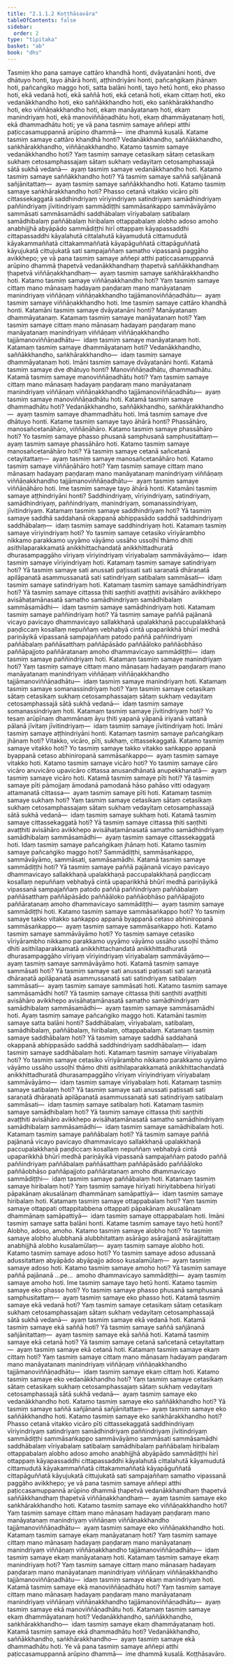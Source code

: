 ```yaml
---
title: "2.1.1.2 Koṭṭhāsavāra"
tableOfContents: false
sidebar:
  order: 2
type: "tipitaka"
basket: "ab"
book: "dhs"
---
```



<DynamicBreadcrumb />

<Division number="58" book="dhs">

<Paragraph number="439" book="dhs">
Tasmiṃ kho pana samaye cattāro khandhā honti, dvāyatanāni honti, dve dhātuyo honti, tayo āhārā honti, aṭṭhindriyāni honti, pañcaṅgikaṃ jhānaṃ hoti, pañcaṅgiko maggo hoti, satta balāni honti, tayo hetū honti, eko phasso hoti, ekā vedanā hoti, ekā saññā hoti, ekā cetanā hoti, ekaṃ cittaṃ hoti, eko vedanākkhandho hoti, eko saññākkhandho hoti, eko saṅkhārakkhandho hoti, eko viññāṇakkhandho hoti, ekaṃ manāyatanaṃ hoti, ekaṃ manindriyaṃ hoti, ekā manoviññāṇadhātu hoti, ekaṃ dhammāyatanaṃ hoti, ekā dhammadhātu hoti; ye vā pana tasmiṃ samaye aññepi atthi paṭiccasamuppannā arūpino dhammā—  ime dhammā kusalā.
</Paragraph>

</Division>
<Division number="59" book="dhs">

<Paragraph number="440" book="dhs">
Katame tasmiṃ samaye cattāro khandhā honti? Vedanākkhandho, saññākkhandho, saṅkhārakkhandho, viññāṇakkhandho.
</Paragraph>

</Division>
<Division number="60" book="dhs">

<Paragraph number="441" book="dhs">
Katamo tasmiṃ samaye vedanākkhandho hoti? Yaṃ tasmiṃ samaye cetasikaṃ sātaṃ cetasikaṃ sukhaṃ cetosamphassajaṃ sātaṃ sukhaṃ vedayitaṃ cetosamphassajā sātā sukhā vedanā—  ayaṃ tasmiṃ samaye vedanākkhandho hoti.
</Paragraph>

</Division>
<Division number="61" book="dhs">

<Paragraph number="442" book="dhs">
Katamo tasmiṃ samaye saññākkhandho hoti? Yā tasmiṃ samaye saññā sañjānanā sañjānitattaṃ—  ayaṃ tasmiṃ samaye saññākkhandho hoti.
</Paragraph>

</Division>
<Division number="62" book="dhs">

<Paragraph number="443" book="dhs">
Katamo tasmiṃ samaye saṅkhārakkhandho hoti? Phasso cetanā vitakko vicāro pīti cittassekaggatā saddhindriyaṃ vīriyindriyaṃ satindriyaṃ samādhindriyaṃ paññindriyaṃ jīvitindriyaṃ sammādiṭṭhi sammāsaṅkappo sammāvāyāmo sammāsati sammāsamādhi saddhābalaṃ vīriyabalaṃ satibalaṃ samādhibalaṃ paññābalaṃ hiribalaṃ ottappabalaṃ alobho adoso amoho anabhijjhā abyāpādo sammādiṭṭhi hirī ottappaṃ kāyapassaddhi cittapassaddhi kāyalahutā cittalahutā kāyamudutā cittamudutā kāyakammaññatā cittakammaññatā kāyapāguññatā cittapāguññatā kāyujukatā cittujukatā sati sampajaññaṃ samatho vipassanā paggāho avikkhepo; ye vā pana tasmiṃ samaye aññepi atthi paṭiccasamuppannā arūpino dhammā ṭhapetvā vedanākkhandhaṃ ṭhapetvā saññākkhandhaṃ ṭhapetvā viññāṇakkhandhaṃ—  ayaṃ tasmiṃ samaye saṅkhārakkhandho hoti.
</Paragraph>

</Division>
<Division number="63" book="dhs">

<Paragraph number="444" book="dhs">
Katamo tasmiṃ samaye viññāṇakkhandho hoti? Yaṃ tasmiṃ samaye cittaṃ mano mānasaṃ hadayaṃ paṇḍaraṃ mano manāyatanaṃ manindriyaṃ viññāṇaṃ viññāṇakkhandho tajjāmanoviññāṇadhātu—  ayaṃ tasmiṃ samaye viññāṇakkhandho hoti.

</Paragraph>
</Division>

<Paragraph number="445" type="center" book="dhs">
Ime tasmiṃ samaye cattāro khandhā honti.


</Paragraph>

<Division number="64" book="dhs">

<Paragraph number="446" book="dhs">
Katamāni tasmiṃ samaye dvāyatanāni honti? Manāyatanaṃ dhammāyatanaṃ.
</Paragraph>

</Division>
<Division number="65" book="dhs">

<Paragraph number="447" book="dhs">
Katamaṃ tasmiṃ samaye manāyatanaṃ hoti? Yaṃ tasmiṃ samaye cittaṃ mano mānasaṃ hadayaṃ paṇḍaraṃ mano manāyatanaṃ manindriyaṃ viññāṇaṃ viññāṇakkhandho tajjāmanoviññāṇadhātu—  idaṃ tasmiṃ samaye manāyatanaṃ hoti.
</Paragraph>

</Division>
<Division number="66" book="dhs">

<Paragraph number="448" book="dhs">
Katamaṃ tasmiṃ samaye dhammāyatanaṃ hoti? Vedanākkhandho, saññākkhandho, saṅkhārakkhandho—  idaṃ tasmiṃ samaye dhammāyatanaṃ hoti.

</Paragraph>
</Division>

<Paragraph number="449" type="center" book="dhs">
Imāni tasmiṃ samaye dvāyatanāni honti.


</Paragraph>

<Division number="67" book="dhs">

<Paragraph number="450" book="dhs">
Katamā tasmiṃ samaye dve dhātuyo honti? Manoviññāṇadhātu, dhammadhātu.
</Paragraph>

</Division>
<Division number="68" book="dhs">

<Paragraph number="451" book="dhs">
Katamā tasmiṃ samaye manoviññāṇadhātu hoti? Yaṃ tasmiṃ samaye cittaṃ mano mānasaṃ hadayaṃ paṇḍaraṃ mano manāyatanaṃ manindriyaṃ viññāṇaṃ viññāṇakkhandho tajjāmanoviññāṇadhātu—  ayaṃ tasmiṃ samaye manoviññāṇadhātu hoti.
</Paragraph>

</Division>
<Division number="69" book="dhs">

<Paragraph number="452" book="dhs">
Katamā tasmiṃ samaye dhammadhātu hoti? Vedanākkhandho, saññākkhandho, saṅkhārakkhandho—  ayaṃ tasmiṃ samaye dhammadhātu hoti.

</Paragraph>
</Division>

<Paragraph number="453" type="center" book="dhs">
Imā tasmiṃ samaye dve dhātuyo honti.


</Paragraph>

<Division number="70" book="dhs">

<Paragraph number="454" book="dhs">
Katame tasmiṃ samaye tayo āhārā honti? Phassāhāro, manosañcetanāhāro, viññāṇāhāro.
</Paragraph>

</Division>
<Division number="71" book="dhs">

<Paragraph number="455" book="dhs">
Katamo tasmiṃ samaye phassāhāro hoti? Yo tasmiṃ samaye phasso phusanā samphusanā samphusitattaṃ—  ayaṃ tasmiṃ samaye phassāhāro hoti.
</Paragraph>

</Division>
<Division number="72" book="dhs">

<Paragraph number="456" book="dhs">
Katamo tasmiṃ samaye manosañcetanāhāro hoti? Yā tasmiṃ samaye cetanā sañcetanā cetayitattaṃ—  ayaṃ tasmiṃ samaye manosañcetanāhāro hoti.
</Paragraph>

</Division>
<Division number="73" book="dhs">

<Paragraph number="457" book="dhs">
Katamo tasmiṃ samaye viññāṇāhāro hoti? Yaṃ tasmiṃ samaye cittaṃ mano mānasaṃ hadayaṃ paṇḍaraṃ mano manāyatanaṃ manindriyaṃ viññāṇaṃ viññāṇakkhandho tajjāmanoviññāṇadhātu—  ayaṃ tasmiṃ samaye viññāṇāhāro hoti.

</Paragraph>
</Division>

<Paragraph number="458" type="center" book="dhs">
Ime tasmiṃ samaye tayo āhārā honti.


</Paragraph>

<Division number="74" book="dhs">

<Paragraph number="459" book="dhs">
Katamāni tasmiṃ samaye aṭṭhindriyāni honti? Saddhindriyaṃ, vīriyindriyaṃ, satindriyaṃ, samādhindriyaṃ, paññindriyaṃ, manindriyaṃ, somanassindriyaṃ, jīvitindriyaṃ.
</Paragraph>

</Division>
<Division number="75" book="dhs">

<Paragraph number="460" book="dhs">
Katamaṃ tasmiṃ samaye saddhindriyaṃ hoti? Yā tasmiṃ samaye saddhā saddahanā okappanā abhippasādo saddhā saddhindriyaṃ saddhābalaṃ—  idaṃ tasmiṃ samaye saddhindriyaṃ hoti.
</Paragraph>

</Division>
<Division number="76" book="dhs">

<Paragraph number="461" book="dhs">
Katamaṃ tasmiṃ samaye vīriyindriyaṃ hoti? Yo tasmiṃ samaye cetasiko vīriyārambho nikkamo parakkamo uyyāmo vāyāmo ussāho ussoḷhī thāmo dhiti asithilaparakkamatā anikkhittachandatā anikkhittadhuratā dhurasampaggāho vīriyaṃ vīriyindriyaṃ vīriyabalaṃ sammāvāyāmo—  idaṃ tasmiṃ samaye vīriyindriyaṃ hoti.
</Paragraph>

</Division>
<Division number="77" book="dhs">

<Paragraph number="462" book="dhs">
Katamaṃ tasmiṃ samaye satindriyaṃ hoti? Yā tasmiṃ samaye sati anussati paṭissati sati saraṇatā dhāraṇatā apilāpanatā asammussanatā sati satindriyaṃ satibalaṃ sammāsati—  idaṃ tasmiṃ samaye satindriyaṃ hoti.
</Paragraph>

</Division>
<Division number="78" book="dhs">

<Paragraph number="463" book="dhs">
Katamaṃ tasmiṃ samaye samādhindriyaṃ hoti? Yā tasmiṃ samaye cittassa ṭhiti saṇṭhiti avaṭṭhiti avisāhāro avikkhepo avisāhaṭamānasatā samatho samādhindriyaṃ samādhibalaṃ sammāsamādhi—  idaṃ tasmiṃ samaye samādhindriyaṃ hoti.
</Paragraph>

</Division>
<Division number="79" book="dhs">

<Paragraph number="464" book="dhs">
Katamaṃ tasmiṃ samaye paññindriyaṃ hoti? Yā tasmiṃ samaye paññā pajānanā vicayo pavicayo dhammavicayo sallakkhaṇā upalakkhaṇā paccupalakkhaṇā paṇḍiccaṃ kosallaṃ nepuññaṃ vebhabyā cintā upaparikkhā bhūrī medhā pariṇāyikā vipassanā sampajaññaṃ patodo paññā paññindriyaṃ paññābalaṃ paññāsatthaṃ paññāpāsādo paññāāloko paññāobhāso paññāpajjoto paññāratanaṃ amoho dhammavicayo sammādiṭṭhi—  idaṃ tasmiṃ samaye paññindriyaṃ hoti.
</Paragraph>

</Division>
<Division number="80" book="dhs">

<Paragraph number="465" book="dhs">
Katamaṃ tasmiṃ samaye manindriyaṃ hoti? Yaṃ tasmiṃ samaye cittaṃ mano mānasaṃ hadayaṃ paṇḍaraṃ mano manāyatanaṃ manindriyaṃ viññāṇaṃ viññāṇakkhandho tajjāmanoviññāṇadhātu—  idaṃ tasmiṃ samaye manindriyaṃ hoti.
</Paragraph>

</Division>
<Division number="81" book="dhs">

<Paragraph number="466" book="dhs">
Katamaṃ tasmiṃ samaye somanassindriyaṃ hoti? Yaṃ tasmiṃ samaye cetasikaṃ sātaṃ cetasikaṃ sukhaṃ cetosamphassajaṃ sātaṃ sukhaṃ vedayitaṃ cetosamphassajā sātā sukhā vedanā—  idaṃ tasmiṃ samaye somanassindriyaṃ hoti.
</Paragraph>

</Division>
<Division number="82" book="dhs">

<Paragraph number="467" book="dhs">
Katamaṃ tasmiṃ samaye jīvitindriyaṃ hoti? Yo tesaṃ arūpīnaṃ dhammānaṃ āyu ṭhiti yapanā yāpanā iriyanā vattanā pālanā jīvitaṃ jīvitindriyaṃ—  idaṃ tasmiṃ samaye jīvitindriyaṃ hoti.

</Paragraph>
</Division>

<Paragraph number="468" type="center" book="dhs">
Imāni tasmiṃ samaye aṭṭhindriyāni honti.


</Paragraph>

<Division number="83" book="dhs">

<Paragraph number="469" book="dhs">
Katamaṃ tasmiṃ samaye pañcaṅgikaṃ jhānaṃ hoti? Vitakko, vicāro, pīti, sukhaṃ, cittassekaggatā.
</Paragraph>

</Division>
<Division number="84" book="dhs">

<Paragraph number="470" book="dhs">
Katamo tasmiṃ samaye vitakko hoti? Yo tasmiṃ samaye takko vitakko saṅkappo appanā byappanā cetaso abhiniropanā sammāsaṅkappo—  ayaṃ tasmiṃ samaye vitakko hoti.
</Paragraph>

</Division>
<Division number="85" book="dhs">

<Paragraph number="471" book="dhs">
Katamo tasmiṃ samaye vicāro hoti? Yo tasmiṃ samaye cāro vicāro anuvicāro upavicāro cittassa anusandhānatā anupekkhanatā—  ayaṃ tasmiṃ samaye vicāro hoti.
</Paragraph>

</Division>
<Division number="86" book="dhs">

<Paragraph number="472" book="dhs">
Katamā tasmiṃ samaye pīti hoti? Yā tasmiṃ samaye pīti pāmojjaṃ āmodanā pamodanā hāso pahāso vitti odagyaṃ attamanatā cittassa—  ayaṃ tasmiṃ samaye pīti hoti.
</Paragraph>

</Division>
<Division number="87" book="dhs">

<Paragraph number="473" book="dhs">
Katamaṃ tasmiṃ samaye sukhaṃ hoti? Yaṃ tasmiṃ samaye cetasikaṃ sātaṃ cetasikaṃ sukhaṃ cetosamphassajaṃ sātaṃ sukhaṃ vedayitaṃ cetosamphassajā sātā sukhā vedanā—  idaṃ tasmiṃ samaye sukhaṃ hoti.
</Paragraph>

</Division>
<Division number="88" book="dhs">

<Paragraph number="474" book="dhs">
Katamā tasmiṃ samaye cittassekaggatā hoti? Yā tasmiṃ samaye cittassa ṭhiti saṇṭhiti avaṭṭhiti avisāhāro avikkhepo avisāhaṭamānasatā samatho samādhindriyaṃ samādhibalaṃ sammāsamādhi—  ayaṃ tasmiṃ samaye cittassekaggatā hoti.

</Paragraph>
</Division>

<Paragraph number="475" type="center" book="dhs">
Idaṃ tasmiṃ samaye pañcaṅgikaṃ jhānaṃ hoti.


</Paragraph>

<Division number="89" book="dhs">

<Paragraph number="476" book="dhs">
Katamo tasmiṃ samaye pañcaṅgiko maggo hoti? Sammādiṭṭhi, sammāsaṅkappo, sammāvāyāmo, sammāsati, sammāsamādhi.
</Paragraph>

</Division>
<Division number="90" book="dhs">

<Paragraph number="477" book="dhs">
Katamā tasmiṃ samaye sammādiṭṭhi hoti? Yā tasmiṃ samaye paññā pajānanā vicayo pavicayo dhammavicayo sallakkhaṇā upalakkhaṇā paccupalakkhaṇā paṇḍiccaṃ kosallaṃ nepuññaṃ vebhabyā cintā upaparikkhā bhūrī medhā pariṇāyikā vipassanā sampajaññaṃ patodo paññā paññindriyaṃ paññābalaṃ paññāsatthaṃ paññāpāsādo paññāāloko paññāobhāso paññāpajjoto paññāratanaṃ amoho dhammavicayo sammādiṭṭhi—  ayaṃ tasmiṃ samaye sammādiṭṭhi hoti.
</Paragraph>

</Division>
<Division number="91" book="dhs">

<Paragraph number="478" book="dhs">
Katamo tasmiṃ samaye sammāsaṅkappo hoti? Yo tasmiṃ samaye takko vitakko saṅkappo appanā byappanā cetaso abhiniropanā sammāsaṅkappo—  ayaṃ tasmiṃ samaye sammāsaṅkappo hoti.
</Paragraph>

</Division>
<Division number="92" book="dhs">

<Paragraph number="479" book="dhs">
Katamo tasmiṃ samaye sammāvāyāmo hoti? Yo tasmiṃ samaye cetasiko vīriyārambho nikkamo parakkamo uyyāmo vāyāmo ussāho ussoḷhī thāmo dhiti asithilaparakkamatā anikkhittachandatā anikkhittadhuratā dhurasampaggāho vīriyaṃ vīriyindriyaṃ vīriyabalaṃ sammāvāyāmo—  ayaṃ tasmiṃ samaye sammāvāyāmo hoti.
</Paragraph>

</Division>
<Division number="93" book="dhs">

<Paragraph number="480" book="dhs">
Katamā tasmiṃ samaye sammāsati hoti? Yā tasmiṃ samaye sati anussati paṭissati sati saraṇatā dhāraṇatā apilāpanatā asammussanatā sati satindriyaṃ satibalaṃ sammāsati—  ayaṃ tasmiṃ samaye sammāsati hoti.
</Paragraph>

</Division>
<Division number="94" book="dhs">

<Paragraph number="481" book="dhs">
Katamo tasmiṃ samaye sammāsamādhi hoti? Yā tasmiṃ samaye cittassa ṭhiti saṇṭhiti avaṭṭhiti avisāhāro avikkhepo avisāhaṭamānasatā samatho samādhindriyaṃ samādhibalaṃ sammāsamādhi—  ayaṃ tasmiṃ samaye sammāsamādhi hoti.

</Paragraph>
</Division>

<Paragraph number="482" type="center" book="dhs">
Ayaṃ tasmiṃ samaye pañcaṅgiko maggo hoti.


</Paragraph>

<Division number="95" book="dhs">

<Paragraph number="483" book="dhs">
Katamāni tasmiṃ samaye satta balāni honti? Saddhābalaṃ, vīriyabalaṃ, satibalaṃ, samādhibalaṃ, paññābalaṃ, hiribalaṃ, ottappabalaṃ.
</Paragraph>

</Division>
<Division number="96" book="dhs">

<Paragraph number="484" book="dhs">
Katamaṃ tasmiṃ samaye saddhābalaṃ hoti? Yā tasmiṃ samaye saddhā saddahanā okappanā abhippasādo saddhā saddhindriyaṃ saddhābalaṃ—  idaṃ tasmiṃ samaye saddhābalaṃ hoti.
</Paragraph>

</Division>
<Division number="97" book="dhs">

<Paragraph number="485" book="dhs">
Katamaṃ tasmiṃ samaye vīriyabalaṃ hoti? Yo tasmiṃ samaye cetasiko vīriyārambho nikkamo parakkamo uyyāmo vāyāmo ussāho ussoḷhī thāmo dhiti asithilaparakkamatā anikkhittachandatā anikkhittadhuratā dhurasampaggāho vīriyaṃ vīriyindriyaṃ vīriyabalaṃ sammāvāyāmo—  idaṃ tasmiṃ samaye vīriyabalaṃ hoti.
</Paragraph>

</Division>
<Division number="98" book="dhs">

<Paragraph number="486" book="dhs">
Katamaṃ tasmiṃ samaye satibalaṃ hoti? Yā tasmiṃ samaye sati anussati paṭissati sati saraṇatā dhāraṇatā apilāpanatā asammussanatā sati satindriyaṃ satibalaṃ sammāsati—  idaṃ tasmiṃ samaye satibalaṃ hoti.
</Paragraph>

</Division>
<Division number="99" book="dhs">

<Paragraph number="487" book="dhs">
Katamaṃ tasmiṃ samaye samādhibalaṃ hoti? Yā tasmiṃ samaye cittassa ṭhiti saṇṭhiti avaṭṭhiti avisāhāro avikkhepo avisāhaṭamānasatā samatho samādhindriyaṃ samādhibalaṃ sammāsamādhi—  idaṃ tasmiṃ samaye samādhibalaṃ hoti.
</Paragraph>

</Division>
<Division number="100" book="dhs">

<Paragraph number="488" book="dhs">
Katamaṃ tasmiṃ samaye paññābalaṃ hoti? Yā tasmiṃ samaye paññā pajānanā vicayo pavicayo dhammavicayo sallakkhaṇā upalakkhaṇā paccupalakkhaṇā paṇḍiccaṃ kosallaṃ nepuññaṃ vebhabyā cintā upaparikkhā bhūrī medhā pariṇāyikā vipassanā sampajaññaṃ patodo paññā paññindriyaṃ paññābalaṃ paññāsatthaṃ paññāpāsādo paññāāloko paññāobhāso paññāpajjoto paññāratanaṃ amoho dhammavicayo sammādiṭṭhi—  idaṃ tasmiṃ samaye paññābalaṃ hoti.
</Paragraph>

</Division>
<Division number="101" book="dhs">

<Paragraph number="489" book="dhs">
Katamaṃ tasmiṃ samaye hiribalaṃ hoti? Yaṃ tasmiṃ samaye hirīyati hiriyitabbena hirīyati pāpakānaṃ akusalānaṃ dhammānaṃ samāpattiyā—  idaṃ tasmiṃ samaye hiribalaṃ hoti.
</Paragraph>

</Division>
<Division number="102" book="dhs">

<Paragraph number="490" book="dhs">
Katamaṃ tasmiṃ samaye ottappabalaṃ hoti? Yaṃ tasmiṃ samaye ottappati ottappitabbena ottappati pāpakānaṃ akusalānaṃ dhammānaṃ samāpattiyā—  idaṃ tasmiṃ samaye ottappabalaṃ hoti.

</Paragraph>
</Division>

<Paragraph number="491" type="center" book="dhs">
Imāni tasmiṃ samaye satta balāni honti.


</Paragraph>

<Division number="103" book="dhs">

<Paragraph number="492" book="dhs">
Katame tasmiṃ samaye tayo hetū honti? Alobho, adoso, amoho.
</Paragraph>

</Division>
<Division number="104" book="dhs">

<Paragraph number="493" book="dhs">
Katamo tasmiṃ samaye alobho hoti? Yo tasmiṃ samaye alobho alubbhanā alubbhitattaṃ asārāgo asārajjanā asārajjitattaṃ anabhijjhā alobho kusalamūlaṃ—  ayaṃ tasmiṃ samaye alobho hoti.
</Paragraph>

</Division>
<Division number="105" book="dhs">

<Paragraph number="494" book="dhs">
Katamo tasmiṃ samaye adoso hoti? Yo tasmiṃ samaye adoso adussanā adussitattaṃ abyāpādo abyāpajjo adoso kusalamūlaṃ—  ayaṃ tasmiṃ samaye adoso hoti.
</Paragraph>

</Division>
<Division number="106" book="dhs">

<Paragraph number="495" book="dhs">
Katamo tasmiṃ samaye amoho hoti? Yā tasmiṃ samaye paññā pajānanā …pe…  amoho dhammavicayo sammādiṭṭhi—  ayaṃ tasmiṃ samaye amoho hoti.

</Paragraph>
</Division>

<Paragraph number="496" type="center" book="dhs">
Ime tasmiṃ samaye tayo hetū honti.


</Paragraph>

<Division number="107" book="dhs">

<Paragraph number="497" book="dhs">
Katamo tasmiṃ samaye eko phasso hoti? Yo tasmiṃ samaye phasso phusanā samphusanā samphusitattaṃ—  ayaṃ tasmiṃ samaye eko phasso hoti.
</Paragraph>

</Division>
<Division number="108" book="dhs">

<Paragraph number="498" book="dhs">
Katamā tasmiṃ samaye ekā vedanā hoti? Yaṃ tasmiṃ samaye cetasikaṃ sātaṃ cetasikaṃ sukhaṃ cetosamphassajaṃ sātaṃ sukhaṃ vedayitaṃ cetosamphassajā sātā sukhā vedanā—  ayaṃ tasmiṃ samaye ekā vedanā hoti.
</Paragraph>

</Division>
<Division number="109" book="dhs">

<Paragraph number="499" book="dhs">
Katamā tasmiṃ samaye ekā saññā hoti? Yā tasmiṃ samaye saññā sañjānanā sañjānitattaṃ—  ayaṃ tasmiṃ samaye ekā saññā hoti.
</Paragraph>

</Division>
<Division number="110" book="dhs">

<Paragraph number="500" book="dhs">
Katamā tasmiṃ samaye ekā cetanā hoti? Yā tasmiṃ samaye cetanā sañcetanā cetayitattaṃ—  ayaṃ tasmiṃ samaye ekā cetanā hoti.
</Paragraph>

</Division>
<Division number="111" book="dhs">

<Paragraph number="501" book="dhs">
Katamaṃ tasmiṃ samaye ekaṃ cittaṃ hoti? Yaṃ tasmiṃ samaye cittaṃ mano mānasaṃ hadayaṃ paṇḍaraṃ mano manāyatanaṃ manindriyaṃ viññāṇaṃ viññāṇakkhandho tajjāmanoviññāṇadhātu—  idaṃ tasmiṃ samaye ekaṃ cittaṃ hoti.
</Paragraph>

</Division>
<Division number="112" book="dhs">

<Paragraph number="502" book="dhs">
Katamo tasmiṃ samaye eko vedanākkhandho hoti? Yaṃ tasmiṃ samaye cetasikaṃ sātaṃ cetasikaṃ sukhaṃ cetosamphassajaṃ sātaṃ sukhaṃ vedayitaṃ cetosamphassajā sātā sukhā vedanā—  ayaṃ tasmiṃ samaye eko vedanākkhandho hoti.
</Paragraph>

</Division>
<Division number="113" book="dhs">

<Paragraph number="503" book="dhs">
Katamo tasmiṃ samaye eko saññākkhandho hoti? Yā tasmiṃ samaye saññā sañjānanā sañjānitattaṃ—  ayaṃ tasmiṃ samaye eko saññākkhandho hoti.
</Paragraph>

</Division>
<Division number="114" book="dhs">

<Paragraph number="504" book="dhs">
Katamo tasmiṃ samaye eko saṅkhārakkhandho hoti? Phasso cetanā vitakko vicāro pīti cittassekaggatā saddhindriyaṃ vīriyindriyaṃ satindriyaṃ samādhindriyaṃ paññindriyaṃ jīvitindriyaṃ sammādiṭṭhi sammāsaṅkappo sammāvāyāmo sammāsati sammāsamādhi saddhābalaṃ vīriyabalaṃ satibalaṃ samādhibalaṃ paññābalaṃ hiribalaṃ ottappabalaṃ alobho adoso amoho anabhijjhā abyāpādo sammādiṭṭhi hirī ottappaṃ kāyapassaddhi cittapassaddhi kāyalahutā cittalahutā kāyamudutā cittamudutā kāyakammaññatā cittakammaññatā kāyapāguññatā cittapāguññatā kāyujukatā cittujukatā sati sampajaññaṃ samatho vipassanā paggāho avikkhepo; ye vā pana tasmiṃ samaye aññepi atthi paṭiccasamuppannā arūpino dhammā ṭhapetvā vedanākkhandhaṃ ṭhapetvā saññākkhandhaṃ ṭhapetvā viññāṇakkhandhaṃ—  ayaṃ tasmiṃ samaye eko saṅkhārakkhandho hoti.
</Paragraph>

</Division>
<Division number="115" book="dhs">

<Paragraph number="505" book="dhs">
Katamo tasmiṃ samaye eko viññāṇakkhandho hoti? Yaṃ tasmiṃ samaye cittaṃ mano mānasaṃ hadayaṃ paṇḍaraṃ mano manāyatanaṃ manindriyaṃ viññāṇaṃ viññāṇakkhandho tajjāmanoviññāṇadhātu—  ayaṃ tasmiṃ samaye eko viññāṇakkhandho hoti.
</Paragraph>

</Division>
<Division number="116" book="dhs">

<Paragraph number="506" book="dhs">
Katamaṃ tasmiṃ samaye ekaṃ manāyatanaṃ hoti? Yaṃ tasmiṃ samaye cittaṃ mano mānasaṃ hadayaṃ paṇḍaraṃ mano manāyatanaṃ manindriyaṃ viññāṇaṃ viññāṇakkhandho tajjāmanoviññāṇadhātu—  idaṃ tasmiṃ samaye ekaṃ manāyatanaṃ hoti.
</Paragraph>

</Division>
<Division number="117" book="dhs">

<Paragraph number="507" book="dhs">
Katamaṃ tasmiṃ samaye ekaṃ manindriyaṃ hoti? Yaṃ tasmiṃ samaye cittaṃ mano mānasaṃ hadayaṃ paṇḍaraṃ mano manāyatanaṃ manindriyaṃ viññāṇaṃ viññāṇakkhandho tajjāmanoviññāṇadhātu—  idaṃ tasmiṃ samaye ekaṃ manindriyaṃ hoti.
</Paragraph>

</Division>
<Division number="118" book="dhs">

<Paragraph number="508" book="dhs">
Katamā tasmiṃ samaye ekā manoviññāṇadhātu hoti? Yaṃ tasmiṃ samaye cittaṃ mano mānasaṃ hadayaṃ paṇḍaraṃ mano manāyatanaṃ manindriyaṃ viññāṇaṃ viññāṇakkhandho tajjāmanoviññāṇadhātu—  ayaṃ tasmiṃ samaye ekā manoviññāṇadhātu hoti.
</Paragraph>

</Division>
<Division number="119" book="dhs">

<Paragraph number="509" book="dhs">
Katamaṃ tasmiṃ samaye ekaṃ dhammāyatanaṃ hoti? Vedanākkhandho, saññākkhandho, saṅkhārakkhandho—  idaṃ tasmiṃ samaye ekaṃ dhammāyatanaṃ hoti.
</Paragraph>

</Division>
<Division number="120" book="dhs">

<Paragraph number="510" book="dhs">
Katamā tasmiṃ samaye ekā dhammadhātu hoti? Vedanākkhandho, saññākkhandho, saṅkhārakkhandho—  ayaṃ tasmiṃ samaye ekā dhammadhātu hoti.
</Paragraph>

<Paragraph number="511" book="dhs">
Ye vā pana tasmiṃ samaye aññepi atthi paṭiccasamuppannā arūpino dhammā—  ime dhammā kusalā.

</Paragraph>
</Division>

<Paragraph number="512" type="center" book="dhs">
Koṭṭhāsavāro.
</Paragraph>